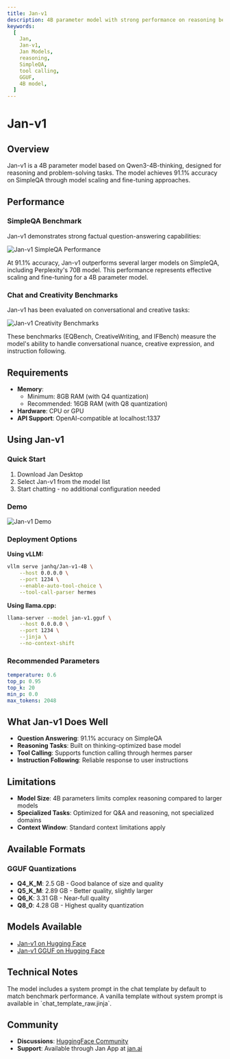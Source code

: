 ```yaml
---
title: Jan-v1
description: 4B parameter model with strong performance on reasoning benchmarks
keywords:
  [
    Jan,
    Jan-v1,
    Jan Models,
    reasoning,
    SimpleQA,
    tool calling,
    GGUF,
    4B model,
  ]
---
```



# Jan-v1

## Overview

Jan-v1 is a 4B parameter model based on Qwen3-4B-thinking, designed for reasoning and problem-solving tasks. The model achieves 91.1% accuracy on SimpleQA through model scaling and fine-tuning approaches.

## Performance

### SimpleQA Benchmark

Jan-v1 demonstrates strong factual question-answering capabilities:

![Jan-v1 SimpleQA Performance](../_assets/simpleqa_jan_v1.png)

At 91.1% accuracy, Jan-v1 outperforms several larger models on SimpleQA, including Perplexity's 70B model. This performance represents effective scaling and fine-tuning for a 4B parameter model.

### Chat and Creativity Benchmarks

Jan-v1 has been evaluated on conversational and creative tasks:

![Jan-v1 Creativity Benchmarks](../_assets/creative_bench_jan_v1.png)

These benchmarks (EQBench, CreativeWriting, and IFBench) measure the model's ability to handle conversational nuance, creative expression, and instruction following.

## Requirements

- **Memory**: 
  - Minimum: 8GB RAM (with Q4 quantization)
  - Recommended: 16GB RAM (with Q8 quantization)
- **Hardware**: CPU or GPU
- **API Support**: OpenAI-compatible at localhost:1337

## Using Jan-v1

### Quick Start

1. Download Jan Desktop
2. Select Jan-v1 from the model list
3. Start chatting - no additional configuration needed

### Demo

![Jan-v1 Demo](https://catalog.jan.ai/docs/jan_v1_demo.gif)

### Deployment Options

**Using vLLM:**
```bash
vllm serve janhq/Jan-v1-4B \
    --host 0.0.0.0 \
    --port 1234 \
    --enable-auto-tool-choice \
    --tool-call-parser hermes
```

**Using llama.cpp:**
```bash
llama-server --model jan-v1.gguf \
    --host 0.0.0.0 \
    --port 1234 \
    --jinja \
    --no-context-shift
```

### Recommended Parameters

```yaml
temperature: 0.6
top_p: 0.95
top_k: 20
min_p: 0.0
max_tokens: 2048
```

## What Jan-v1 Does Well

- **Question Answering**: 91.1% accuracy on SimpleQA
- **Reasoning Tasks**: Built on thinking-optimized base model
- **Tool Calling**: Supports function calling through hermes parser
- **Instruction Following**: Reliable response to user instructions

## Limitations

- **Model Size**: 4B parameters limits complex reasoning compared to larger models
- **Specialized Tasks**: Optimized for Q&A and reasoning, not specialized domains
- **Context Window**: Standard context limitations apply

## Available Formats

### GGUF Quantizations

- **Q4_K_M**: 2.5 GB - Good balance of size and quality
- **Q5_K_M**: 2.89 GB - Better quality, slightly larger
- **Q6_K**: 3.31 GB - Near-full quality
- **Q8_0**: 4.28 GB - Highest quality quantization

## Models Available

- [Jan-v1 on Hugging Face](https://huggingface.co/janhq/Jan-v1-4B)
- [Jan-v1 GGUF on Hugging Face](https://huggingface.co/janhq/Jan-v1-4B-GGUF)

## Technical Notes

<Callout type="info">
The model includes a system prompt in the chat template by default to match benchmark performance. A vanilla template without system prompt is available in `chat_template_raw.jinja`.
</Callout>

## Community

- **Discussions**: [HuggingFace Community](https://huggingface.co/janhq/Jan-v1-4B/discussions)
- **Support**: Available through Jan App at [jan.ai](https://jan.ai)